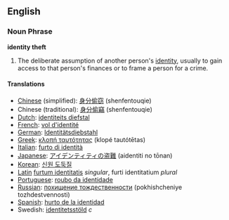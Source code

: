 ==English==

===Noun Phrase===
'''identity theft'''

#The deliberate assumption of another person's [[identity]], usually to gain access to that person's finances or to frame a person for a crime.

====Translations====
*[[Chinese]] (simplified): [[身分偷窃]] (shenfentouqie)
*Chinese (traditional): [[身分偷竊]] (shenfentouqie)
*[[Dutch]]: [[identiteits diefstal]]
*[[French]]: [[vol d'identité]]
*[[German]]: [[Identitätsdiebstahl]]
*[[Greek]]: [[κλοπή ταυτότητας]] (klopé tautót&#275;tas)
*[[Italian]]: [[furto di identità]]
*[[Japanese]]: [[アイデンティティの盗難]] (aidentiti no t&#333;nan)
*[[Korean]]: [[신원 도둑질]]
*[[Latin]] [[furtum identitatis]] ''singular'', furti identitatium ''plural''
*[[Portuguese]]: [[roubo da identidade]]
*[[Russian]]: [[похищение тождественности]] (pokhishcheniye tozhdestvennosti)
*[[Spanish]]: [[hurto de la identidad]]
*Swedish: [[identitetsstöld]] ''c''